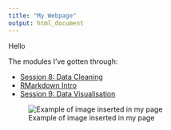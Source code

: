 ```yaml
---
title: "My Webpage"
output: html_document
---
```


Hello

The modules I've gotten through:

- [Session 8: Data Cleaning](session-8-cleaning.html)
- [RMarkdown Intro](rmarkwon-intro.html)
- [Session 9: Data Visualisation](data-viz.html) 

![Example of image inserted in my page](chart.png)
